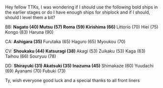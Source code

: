 Hey fellow TTKs, I was wondering if I should use the following bold ships in the earlier stages or do I have enough ships for shiplock and if I should, should I level them a bit?

BB: '''Nagato (40) Mutsu (57) Roma (59) Kirishima (66) '''Littorio (70) Hiei (75) Kongo (83) Haruna (90)

CA: '''Ashigara (35) '''Furutaka (65) Haguro (65) Myoukou (70)

CV: '''Shoukaku (44) Katsuragi (38) '''Akagi (53) Zuikaku (53) Kaga (63) Taihou (66) Souryuu (78) 

DD: '''Shirayuki (31) ''''''Akatsuki (35) Inazuma (45)''' Shimakaze (60) Yuudachi (69) Ayanami (70) Fubuki (73)

Ty, wish everyone good luck and a special thanks to all front liners<ac_metadata title="Should I use these ships?"> </ac_metadata>